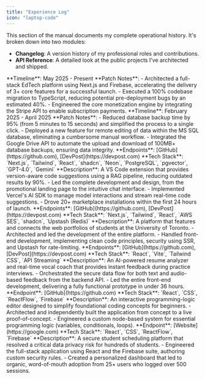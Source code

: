 ```yaml
---
title: "Experience Log"
icon: "laptop-code"
---
```


This section of the manual documents my complete operational history. It's broken down into two modules:

- **Changelog**: A version history of my professional roles and contributions.
- **API Reference**: A detailed look at the public projects I've architected and shipped.

<Tabs>
<Tab title="Changelog">
<Columns>
<Card
  title="Full Stack Developer @ KKC Classroom"
  icon="code-branch"
  href="/experiences/kkc-classroom"
  arrow="true"
>
  **Timeline**: May 2025 - Present **Patch Notes**: - Architected a full-stack
  EdTech platform using Next.js and Firebase, accelerating the delivery of 3+
  core features for a successful launch. - Executed a 100% codebase migration to
  TypeScript, reducing potential pre-deployment bugs by an estimated 40%. -
  Engineered the core monetization engine by integrating the Stripe API to
  enable subscription payments.
</Card>

<Card title="Software Engineer @ Disposable Food Packaging" icon="code-branch">
  **Timeline**: February 2025 - April 2025 **Patch Notes**: - Reduced database
  backup time by 95% (from 5 minutes to 15 seconds) and simplified the process
  to a single click. - Deployed a new feature for remote editing of data within
  the MS SQL database, eliminating a cumbersome manual workflow. - Integrated
  the Google Drive API to automate the upload and download of 100MB+ database
  backups, ensuring data integrity.
</Card>
</Columns>
</Tab>
<Tab title="API Reference">

<Accordion title="DevDoc: AI-Powered Coding Assistant">
  **Endpoints**: [GitHub](https://github.com), [DevPost](https://devpost.com)
  **Tech Stack**: `Next.js`, `Tailwind`, `React`, `shadcn`, `Neon`,
  `PostgreSQL`, `pgvector`, `GPT-4.0`, `Gemini` **Description**: A VS Code
  extension that provides version-aware code suggestions using a RAG pipeline,
  reducing outdated results by 90%. - Led the complete development and design,
  from the promotional landing page to the intuitive chat interface. -
  Implemented Vercel's AI SDK to manage model interactions and stream real-time
  code suggestions. - Drove 20+ marketplace installations within the first 24
  hours of launch.
</Accordion>

<Accordion title="UofT Webring: Student Portfolio Hub">
  **Endpoints**: [GitHub](https://github.com), [DevPost](https://devpost.com)
  **Tech Stack**: `Next.js`, `Tailwind`, `React`, `AWS SES`, `shadcn`, `Upstash
  (Redis)` **Description**: A platform that features and connects the web
  portfolios of students at the University of Toronto. - Architected and led the
  development of the entire platform. - Handled front-end development,
  implementing clean code principles, security using SSR, and Upstash for
  rate-limiting.
</Accordion>

<Accordion title="Acento AI: Real-Time Interview Coach">
  **Endpoints**: [GitHub](https://github.com), [DevPost](https://devpost.com)
  **Tech Stack**: `React`, `Vite`, `Tailwind CSS`, `API Streaming`
  **Description**: An AI-powered resume analyzer and real-time vocal coach that
  provides instant feedback during practice interviews. - Orchestrated the
  secure data flow for both text and audio-based feedback from the backend API.
  - Led the entire front-end development, delivering a fully functional
  prototype in under 36 hours.
</Accordion>

<Accordion title="QuickFlow: Visual Programming Editor">
  **Endpoint**: [GitHub](https://github.com) **Tech Stack**: `React`, `CSS`,
  `ReactFlow`, `Firebase` **Description**: An interactive programming-logic
  editor designed to simplify foundational coding concepts for beginners. -
  Architected and independently built the application from concept to a live
  proof-of-concept. - Engineered a custom node-based system for essential
  programming logic (variables, conditionals, loops).
</Accordion>

<Accordion title="LySchedule: Secure Student Scheduler">
  **Endpoint**: [Website](https://google.com) **Tech Stack**: `React`, `CSS`,
  `ReactFlow`, `Firebase` **Description**: A secure student scheduling platform
  that resolved a critical data privacy risk for hundreds of students. -
  Engineered the full-stack application using React and the Firebase suite,
  authoring custom security rules. - Created a personalized dashboard that led
  to organic, word-of-mouth adoption from 25+ users who logged over 500
  sessions.
</Accordion>

</Tab>
</Tabs>
